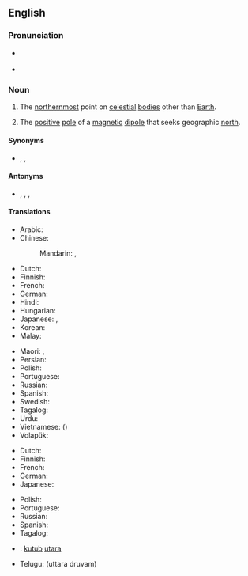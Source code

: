 {{also|north-pole|North Pole}}
==English==

===Pronunciation===
* {{a|RP}} {{IPA|en|/ˌnɔːθ ˈpəʊl/}}
* {{a|GA}} {{IPA|en|/ˌnɔɹθ ˈpoʊl/}}

===Noun===
{{en-noun}}

# The [[northernmost]] point on [[celestial]] [[body|bodies]] other than [[Earth]].
# {{lb|en|electromagnetism}} The [[positive]] [[pole]] of a [[magnetic]] [[dipole]] that seeks geographic [[north]].

====Synonyms====
* {{sense|positive magnetic pole}} {{l|en|positive pole}}, {{l|en|north-seeking pole}}, {{l|en|N-pole}}

====Antonyms====
* {{sense|positive magnetic pole}} {{l|en|negative pole}}, {{l|en|south pole}}, {{l|en|south-seeking pole}}, {{l|en|S-pole}}

====Translations====
{{trans-top|northernmost point on celestial bodies}}
* Arabic: {{t|ar|اَلْقُطْب اَلشَّمَالِيّ|m}}
* Chinese:
*: Mandarin: {{t+|zh|北極|sc=Hani}}, {{t+|zh|北极|tr=běijí|sc=Hani}}
* Dutch: {{t+|nl|noordpool|m}}
* Finnish: {{t+|fi|pohjoisnapa}}
* French: {{t+|fr|pôle Nord|m}}
* German: {{t+|de|Nordpol|m}}
* Hindi: {{t|hi|उत्तरी ध्रुव}}
* Hungarian: {{t+|hu|Északi-sark}}
* Japanese: {{t+|ja|北極|tr=ほっきょく, hokkyoku|sc=Jpan}}, {{t+|ja|北極点|tr=ほっきょくてん, hokkyokuten}}
* Korean: {{t+|ko|북극(北極)}}
* Malay: {{t|ms|kutub utara}}
{{trans-mid}}
* Maori: {{t|mi|pito raki}}, {{t|mi|pito ki te raki}}
* Persian: {{t|fa|قطب شمال|tr=qotb-e šomâl}}
* Polish: {{t|pl|biegun północny|m}}
* Portuguese: {{t|pt|polo norte|m}}
* Russian: {{t|ru|се́верный по́люс|m}}
* Spanish: {{t|es|polo norte|m}}
* Swedish: {{t+|sv|nordpol|c}}
* Tagalog: {{t|tl|hilagang taluktok}}
* Urdu: {{t|ur|قطب شمالی|m|tr=qutab śumālī|sc=ur-Arab}}
* Vietnamese: {{t+|vi|bắc cực}} ({{t|vi|北極}})
* Volapük: {{t+|vo|nolüdapov}}
{{trans-bottom}}

{{trans-top|positive pole of a magnetic dipole}}
* Dutch: {{t+|nl|noordpool|m}}
* Finnish: {{t+|fi|pohjoisnapa}}
* French: {{t+|fr|pôle nord|m}}
* German: {{t+|de|Nordpol|m}}
* Japanese: {{t+|ja|N極|tr=enu-kyoku|sc=Jpan}}
{{trans-mid}}
* Polish: {{t|pl|biegun północny|m}}
* Portuguese: {{t|pt|polo norte|m}}
* Russian: {{t|ru|се́верный по́люс|m}}
* Spanish: {{t|es|polo norte|m}}
* Tagalog: {{t|tl|hilagang balniing taluktok}}
{{trans-bottom}}

{{checktrans-top}}
* {{ttbc|id}}: [[kutub]] [[utara]]
{{trans-mid}}
* Telugu: {{t-check|te|ఉత్తర దృవం}} (uttara druvam)
{{trans-bottom}}